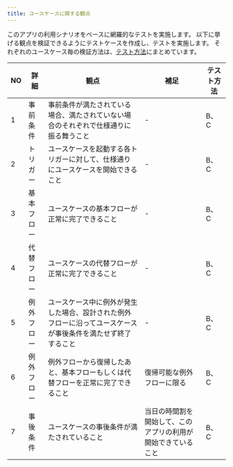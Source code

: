 ```yaml
---
title: ユースケースに関する観点
---
```


このアプリの利用シナリオをベースに網羅的なテストを実施します。
以下に挙げる観点を検証できるようにテストケースを作成し、テストを実施します。
それぞれのユースケース毎の検証方法は、[テスト方法](../functional-testing.mdx#テスト方法)にまとめています。

| NO | 詳細 | 観点 | 補足 | テスト方法 |
| --- | --- | --- | --- | --- |
| 1 | 事前条件 | 事前条件が満たされている場合、満たされていない場合のそれぞれで仕様通りに振る舞うこと | - | B、C |
| 2 | トリガー | ユースケースを起動する各トリガーに対して、仕様通りにユースケースを開始できること | - | B、C |
| 3 | 基本フロー | ユースケースの基本フローが正常に完了できること | - | B、C |
| 4 | 代替フロー | ユースケースの代替フローが正常に完了できること | - | B、C |
| 5 | 例外フロー | ユースケース中に例外が発生した場合、設計された例外フローに沿ってユースケースが事後条件を満たせず終了すること | - | B、C |
| 6 | 例外フロー | 例外フローから復帰したあと、基本フローもしくは代替フローを正常に完了できること | 復帰可能な例外フローに限る | B、C |
| 7 | 事後条件 | ユースケースの事後条件が満たされていること | 当日の時間割を開始して、このアプリの利用が開始できていること | B、C |
